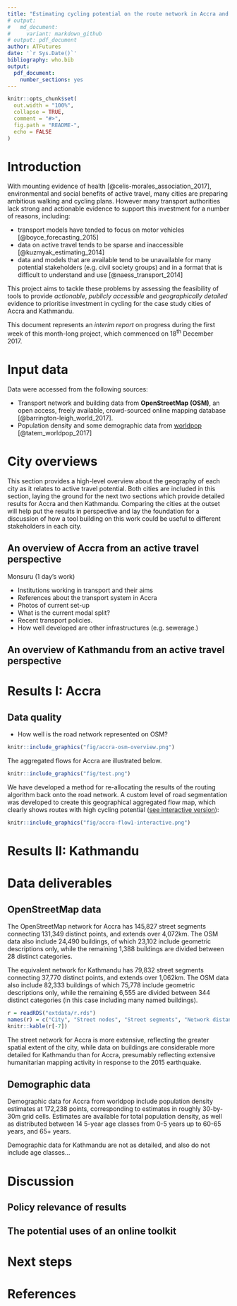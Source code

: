 ```yaml
---
title: "Estimating cycling potential on the route network in Accra and Kathmandu: a feasibility study using open data and open source software"
# output:
#   md_document:
#     variant: markdown_github
# output: pdf_document
author: ATFutures
date: '`r Sys.Date()`'
bibliography: who.bib
output:
  pdf_document:
    number_sections: yes
---
```


<!-- Note: this is where I'm adding the write-up for now for maximum visibility.
Can go elsewhere, e.g. as a vignette before this is open sourced. -->

```r
knitr::opts_chunk$set(
  out.width = "100%",
  collapse = TRUE,
  comment = "#>",
  fig.path = "README-",
  echo = FALSE
)
```

# Introduction

With mounting evidence of health [@celis-morales_association_2017], environmental and social benefits of active travel, many cities are preparing ambitious walking and cycling plans.
However many transport authorities lack strong and actionable evidence to support this investment for a number of reasons, including:

- transport models have tended to focus on motor vehicles [@boyce_forecasting_2015]
- data on active travel tends to be sparse and inaccessible [@kuzmyak_estimating_2014]
- data and models that are available tend to be unavailable for many potential stakeholders (e.g. civil society groups) and in a format that is difficult to understand and use [@naess_transport_2014]

This project aims to tackle these problems by assessing the feasibility of tools to provide *actionable*, *publicly accessible* and *geographically detailed* evidence to prioritise investment in cycling for the case study cities of Accra and Kathmandu.

This document represents an *interim report* on progress during the first week of this month-long project, which commenced on 18^th^ December 2017.

# Input data

Data were accessed from the following sources:

- Transport network and building data from **OpenStreetMap (OSM)**, an open access, freely available, crowd-sourced online mapping database [@barrington-leigh_world_2017].
- Population density and some demographic data from [worldpop](http://www.worldpop.org.uk/) [@tatem_worldpop_2017]
<!-- - Topographic data from NASA's open SRTM data -->

<!-- Additional data on population densities will be obtained from WorldPop and from NASA's Socioeconomic Data and Applications Center (SDAC). The -->
<!-- former provides static fine-resolution data (100$m^2$, for the year 2013 only), while the latter provides coarser (1$km^2$) future projections -->
<!-- out to 2020. -->


# City overviews

This section provides a high-level overview about the geography of each city as it relates to active travel potential.
Both cities are included in this section, laying the ground for the next two sections which provide detailed results for Accra and then Kathmandu.
Comparing the cities at the outset will help put the results in perspective and lay the foundation for a discussion of how a tool building on this work could be useful to different stakeholders in each city.

## An overview of Accra from an active travel perspective

Monsuru (1 day's work)

- Institutions working in transport and their aims
- References about the transport system in Accra
- Photos of current set-up
- What is the current modal split?
- Recent transport policies.
- How well developed are other infrastructures (e.g. sewerage.)

## An overview of Kathmandu from an active travel perspective

# Results I: Accra

## Data quality

- How well is the road network represented on OSM?

```r
knitr::include_graphics("fig/accra-osm-overview.png")
```


The aggregated flows for Accra are illustrated below.

```r
knitr::include_graphics("fig/test.png")
```

We have developed a method for re-allocating the results of the routing algorithm back onto the road network.
A custom level of road segmentation was developed to create this geographical aggregated flow map, which clearly shows routes with high cycling potential ([see interactive version](http://rpubs.com/RobinLovelace/341996)):

```r
knitr::include_graphics("fig/accra-flow1-interactive.png")
```



# Results II: Kathmandu

# Data deliverables

## OpenStreetMap data

The OpenStreetMap network for Accra has 145,827 street segments connecting
131,349 distinct points, and extends over 4,072km. The OSM data also include
24,490 buildings, of which 23,102 include geometric descriptions only, while the
remaining 1,388 buildings are divided between 28 distinct categories.

The equivalent network for Kathmandu has 79,832 street segments connecting
37,770 distinct points, and extends over 1,062km. The OSM data also include 82,333
buildings of which 75,778 include geometric descriptions only, while the
remaining 6,555 are divided between 344 distinct categories (in this case
including many named buildings).

```r
r = readRDS("extdata/r.rds")
names(r) = c("City", "Street nodes", "Street segments", "Network distance (km)", "Population (on network)", "N. Buildings", "nb_no_desc", "Num. Building Classes")
knitr::kable(r[-7])
```


The street network for Accra is more extensive, reflecting the greater spatial
extent of the city, while data on buildings are considerable more detailed for
Kathmandu than for Accra, presumably reflecting extensive humanitarian mapping
activity in response to the 2015 earthquake.

## Demographic data

Demographic data for Accra from worldpop include population density estimates
at 172,238 points, corresponding to estimates in roughly 30-by-30m grid cells.
Estimates are available for total population density, as well as distributed
between 14 5-year age classes from 0-5 years up to 60-65 years, and 65+ years.

Demographic data for Kathmandu are not as detailed, and also do not include age
classes...

# Discussion

## Policy relevance of results

<!-- To what extent has this deliverable (from phase 1) been delivered? -->
<!-- **Deliverables:** This phase will provide clean datasets and summary information about the 'data landscape' of each case study city. -->
<!-- This will relate primarily to population density, trip attractors and transport infrastructure from which to -->
<!-- We will also deliver summaries of the relationships between demographic and transport infrastructure data and an assessment of the quality of local data and priorities for future data collection. -->
<!-- The deliverables will be provided in the form of datasets provided to the WHO and interactive and high quality maps. -->

## The potential uses of an online toolkit

# Next steps

# References

<!-- Anything else to consider here guys? -->


